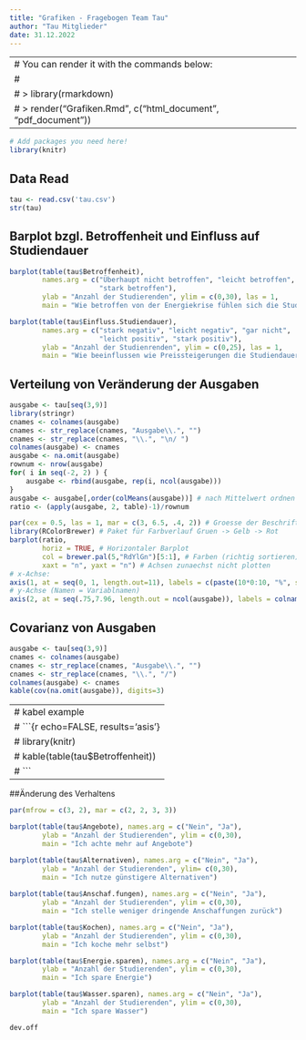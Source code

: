 ```yaml
---
title: "Grafiken - Fragebogen Team Tau"
author: "Tau Mitglieder"
date: 31.12.2022
---
```


---
# You can render it with the commands below:
# 
# > library(rmarkdown)
# > render("Grafiken.Rmd", c("html_document", "pdf_document"))
---

```r
# Add packages you need here!
library(knitr)
```

## Data Read

```r
tau <- read.csv('tau.csv')
str(tau)
```

## Barplot bzgl. Betroffenheit und Einfluss auf Studiendauer

```r
barplot(table(tau$Betroffenheit),
        names.arg = c("Überhaupt nicht betroffen", "leicht betroffen",
                      "stark betroffen"),
        ylab = "Anzahl der Studierenden", ylim = c(0,30), las = 1,
        main = "Wie betroffen von der Energiekrise fühlen sich die Studenten?")
```

```r
barplot(table(tau$Einfluss.Studiendauer),
        names.arg = c("stark negativ", "leicht negativ", "gar nicht",
                      "leicht positiv", "stark positiv"),
        ylab = "Anzahl der Studienrenden", ylim = c(0,25), las = 1,
        main = "Wie beeinflussen wie Preissteigerungen die Studiendauer der Studenten?", cex.main=0.9)
```


## Verteilung von Veränderung der Ausgaben

```r
ausgabe <- tau[seq(3,9)]
library(stringr)
cnames <- colnames(ausgabe)
cnames <- str_replace(cnames, "Ausgabe\\.", "")
cnames <- str_replace(cnames, "\\.", "\n/ ")
colnames(ausgabe) <- cnames
ausgabe <- na.omit(ausgabe)
rownum <- nrow(ausgabe)
for( i in seq(-2, 2) ) {
    ausgabe <- rbind(ausgabe, rep(i, ncol(ausgabe)))
}
ausgabe <- ausgabe[,order(colMeans(ausgabe))] # nach Mittelwert ordnen
ratio <- (apply(ausgabe, 2, table)-1)/rownum

par(cex = 0.5, las = 1, mar = c(3, 6.5, .4, 2)) # Groesse der Beschriftung, horizontale Labels
library(RColorBrewer) # Paket für Farbverlauf Gruen -> Gelb -> Rot
barplot(ratio, 
        horiz = TRUE, # Horizontaler Barplot
        col = brewer.pal(5,"RdYlGn")[5:1], # Farben (richtig sortieren)
        xaxt = "n", yaxt = "n") # Achsen zunaechst nicht plotten
# x-Achse:
axis(1, at = seq(0, 1, length.out=11), labels = c(paste(10*0:10, "%", sep ="")))
# y-Achse (Namen = Variablnamen)
axis(2, at = seq(.75,7.96, length.out = ncol(ausgabe)), labels = colnames(ausgabe))
```


## Covarianz von Ausgaben

```r
ausgabe <- tau[seq(3,9)]
cnames <- colnames(ausgabe)
cnames <- str_replace(cnames, "Ausgabe\\.", "")
cnames <- str_replace(cnames, "\\.", "/")
colnames(ausgabe) <- cnames
kable(cov(na.omit(ausgabe)), digits=3)
```

---
# kabel example
# ```{r echo=FALSE, results='asis'}
# library(knitr)
# kable(table(tau$Betroffenheit))
# ```
---

##Änderung des Verhaltens

```r
par(mfrow = c(3, 2), mar = c(2, 2, 3, 3)) 

barplot(table(tau$Angebote), names.arg = c("Nein", "Ja"),
        ylab = "Anzahl der Studierenden", ylim = c(0,30),
        main = "Ich achte mehr auf Angebote")

barplot(table(tau$Alternativen), names.arg = c("Nein", "Ja"),
        ylab = "Anzahl der Studierenden", ylim= c(0,30),
        main = "Ich nutze günstigere Alternativen")
        
barplot(table(tau$Anschaf.fungen), names.arg = c("Nein", "Ja"),
        ylab = "Anzahl der Studierenden", ylim = c(0,30),
        main = "Ich stelle weniger dringende Anschaffungen zurück")

barplot(table(tau$Kochen), names.arg = c("Nein", "Ja"),
        ylab = "Anzahl der Studierenden", ylim = c(0,30),
        main = "Ich koche mehr selbst")

barplot(table(tau$Energie.sparen), names.arg = c("Nein", "Ja"),
        ylab = "Anzahl der Studierenden", ylim = c(0,30),
        main = "Ich spare Energie")

barplot(table(tau$Wasser.sparen), names.arg = c("Nein", "Ja"),
        ylab = "Anzahl der Studierenden", ylim = c(0,30),
        main = "Ich spare Wasser")

dev.off
```
